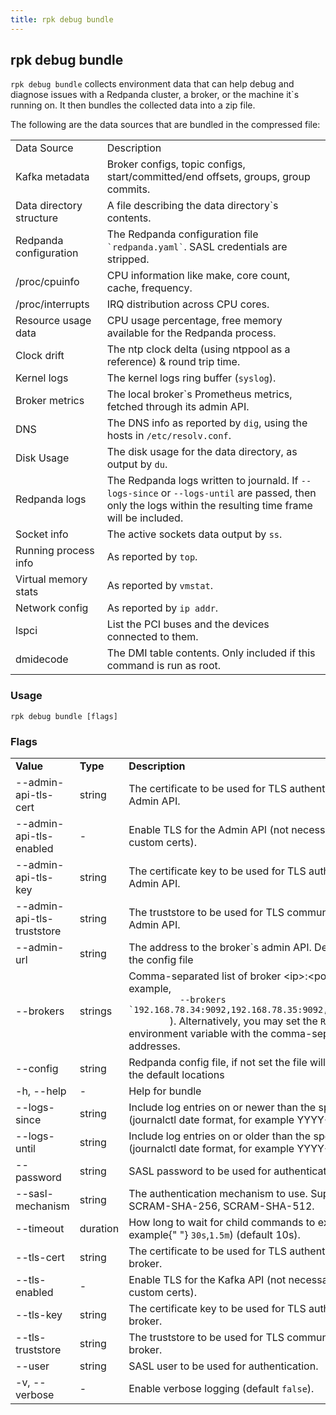 ```yaml
---
title: rpk debug bundle
---
```


<head>
  <meta name="title" content="rpk debug bundle| Redpanda Docs" />
  <meta name="description" content="rpk debug list bundle" />
</head>

## rpk debug bundle

`rpk debug bundle` collects environment data that can help debug and diagnose issues with a Redpanda cluster, a broker, or the machine it`s running on. It
then bundles the collected data into a zip file.

The following are the data sources that are bundled in the compressed file:

<table>
  <tbody>
    <tr>
      <td>Data Source</td>
      <td>Description</td>
    </tr>
    <tr>
      <td>Kafka metadata</td>
      <td>
        Broker configs, topic configs, start/committed/end offsets, groups,
        group commits.
      </td>
    </tr>
    <tr>
      <td>Data directory structure</td>
      <td>A file describing the data directory`s contents.</td>
    </tr>
    <tr>
      <td>Redpanda configuration</td>
      <td>
        The Redpanda configuration file <code>`redpanda.yaml`</code>. SASL
        credentials are stripped.
      </td>
    </tr>
    <tr>
      <td>/proc/cpuinfo</td>
      <td>CPU information like make, core count, cache, frequency.</td>
    </tr>
    <tr>
      <td>/proc/interrupts</td>
      <td>IRQ distribution across CPU cores.</td>
    </tr>
    <tr>
      <td>Resource usage data</td>
      <td>
        CPU usage percentage, free memory available for the Redpanda process.
      </td>
    </tr>
    <tr>
      <td>Clock drift</td>
      <td>
        The ntp clock delta (using
        <a src="(https://www.ntppool.org/en/)">ntppool</a> as a reference) &amp;
        round trip time.
      </td>
    </tr>
    <tr>
      <td>Kernel logs</td>
      <td>
        The kernel logs ring buffer (<code>syslog</code>).
      </td>
    </tr>
    <tr>
      <td>Broker metrics</td>
      <td>
        The local broker`s Prometheus metrics, fetched through its admin API.
      </td>
    </tr>
    <tr>
      <td>DNS</td>
      <td>
        The DNS info as reported by <code>dig</code>, using the hosts in
        <code>/etc/resolv.conf</code>.
      </td>
    </tr>
    <tr>
      <td>Disk Usage</td>
      <td>
        The disk usage for the data directory, as output by <code>du</code>.
      </td>
    </tr>
    <tr>
      <td>Redpanda logs</td>
      <td>
        The Redpanda logs written to journald. If <code>--logs-since</code> or
        <code>--logs-until</code> are passed, then only the logs within the resulting
        time frame will be included.
      </td>
    </tr>
    <tr>
      <td>Socket info</td>
      <td>
        The active sockets data output by <code>ss</code>.
      </td>
    </tr>
    <tr>
      <td>Running process info</td>
      <td>
        As reported by <code>top</code>.
      </td>
    </tr>
    <tr>
      <td>Virtual memory stats</td>
      <td>
        As reported by <code>vmstat</code>.
      </td>
    </tr>
    <tr>
      <td>Network config</td>
      <td>
        As reported by <code>ip addr</code>.
      </td>
    </tr>
    <tr>
      <td>lspci</td>
      <td>List the PCI buses and the devices connected to them.</td>
    </tr>
    <tr>
      <td>dmidecode</td>
      <td>
        The DMI table contents. Only included if this command is run as root.
      </td>
    </tr>
  </tbody>
</table>

### Usage

```
rpk debug bundle [flags]
```

### Flags

<table>
  <tbody>
    <tr>
      <td>
        <strong> Value</strong>
      </td>
      <td>
        <strong> Type</strong>
      </td>
      <td>
        <strong> Description</strong>
      </td>
    </tr>
    <tr>
      <td>--admin-api-tls-cert</td>
      <td>string</td>
      <td>
        The certificate to be used for TLS authentication with the Admin API.
      </td>
    </tr>
    <tr>
      <td>--admin-api-tls-enabled</td>
      <td>-</td>
      <td>
        Enable TLS for the Admin API (not necessary if specifying custom certs).
      </td>
    </tr>
    <tr>
      <td>--admin-api-tls-key</td>
      <td>string</td>
      <td>
        The certificate key to be used for TLS authentication with the Admin
        API.
      </td>
    </tr>
    <tr>
      <td>--admin-api-tls-truststore</td>
      <td>string</td>
      <td>
        The truststore to be used for TLS communication with the Admin API.
      </td>
    </tr>
    <tr>
      <td>--admin-url</td>
      <td>string</td>
      <td>
        The address to the broker`s admin API. Defaults to the one in the config
        file
      </td>
    </tr>
    <tr>
      <td>--brokers</td>
      <td>strings</td>
      <td>
        Comma-separated list of broker &lt;ip&gt;:&lt;port&gt; pairs (for example,
        <code>
          --brokers `192.168.78.34:9092,192.168.78.35:9092,192.179.23.54:9092`
        </code>
        ). Alternatively, you may set the <code>REDPANDA_BROKERS</code>
        environment variable with the comma-separated list of broker addresses.
      </td>
    </tr>
    <tr>
      <td>--config</td>
      <td>string</td>
      <td>
        Redpanda config file, if not set the file will be searched for in the
        default locations
      </td>
    </tr>
    <tr>
      <td>-h, --help</td>
      <td>-</td>
      <td> Help for bundle</td>
    </tr>
    <tr>
      <td>--logs-since</td>
      <td>string</td>
      <td>
        Include log entries on or newer than the specified date. (journalctl
        date format, for example YYYY-MM-DD)
      </td>
    </tr>
    <tr>
      <td>--logs-until</td>
      <td>string</td>
      <td>
        Include log entries on or older than the specified date. (journalctl
        date format, for example YYYY-MM-DD)
      </td>
    </tr>
    <tr>
      <td>--password</td>
      <td>string</td>
      <td> SASL password to be used for authentication.</td>
    </tr>
    <tr>
      <td>--sasl-mechanism</td>
      <td>string</td>
      <td>
        The authentication mechanism to use. Supported values: SCRAM-SHA-256,
        SCRAM-SHA-512.
      </td>
    </tr>
    <tr>
      <td>--timeout</td>
      <td>duration</td>
      <td>
        How long to wait for child commands to execute (for example{" "}
        <code>30s</code>,<code>1.5m</code>) (default 10s).
      </td>
    </tr>
    <tr>
      <td>--tls-cert</td>
      <td>string</td>
      <td>
        The certificate to be used for TLS authentication with the broker.
      </td>
    </tr>
    <tr>
      <td>--tls-enabled</td>
      <td>-</td>
      <td>
        Enable TLS for the Kafka API (not necessary if specifying custom certs).
      </td>
    </tr>
    <tr>
      <td>--tls-key</td>
      <td>string</td>
      <td>
        The certificate key to be used for TLS authentication with the broker.
      </td>
    </tr>
    <tr>
      <td>--tls-truststore</td>
      <td>string</td>
      <td> The truststore to be used for TLS communication with the broker.</td>
    </tr>
    <tr>
      <td>--user</td>
      <td>string</td>
      <td> SASL user to be used for authentication.</td>
    </tr>
    <tr>
      <td>-v, --verbose</td>
      <td>-</td>
      <td>
        Enable verbose logging (default <code>false</code>).
      </td>
    </tr>
  </tbody>
</table>
